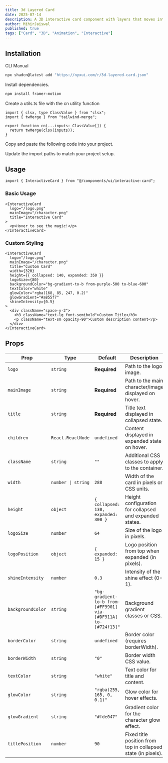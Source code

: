 ```yaml
---
title: 3d Layered Card
date: 2025-07-14
description: A 3D interactive card component with layers that moves interacts with hover, smooth animations, and customizable styling.
author: MihirJaiswal
published: true
tags: ["Card", "3D", "Animation", "Interactive"]
---
```


<ComponentPreview name="3d-layered-card-demo" />

## Installation

<Tabs defaultValue="cli">

<TabsList>
  <TabsTrigger value="cli">CLI</TabsTrigger>
  <TabsTrigger value="manual">Manual</TabsTrigger>
</TabsList>
<TabsContent value="cli">

```bash
npx shadcn@latest add "https://nyxui.com/r/3d-layered-card.json"
```

</TabsContent>

<TabsContent value="manual">

<Steps>

<Step>Install dependencies.</Step>

```bash
npm install framer-motion 
```

<Step>Create a utils.ts file with the cn utility function</Step>

```tsx
import { clsx, type ClassValue } from "clsx";
import { twMerge } from "tailwind-merge";

export function cn(...inputs: ClassValue[]) {
  return twMerge(clsx(inputs));
}
```

<Step>Copy and paste the following code into your project.</Step>

<ComponentSource name="interactive-card" />

<Step>Update the import paths to match your project setup.</Step>

</Steps>

</TabsContent>

</Tabs>

## Usage

```tsx
import { InteractiveCard } from "@/components/ui/interactive-card";
```

### Basic Usage

```tsx
<InteractiveCard
  logo="/logo.png"
  mainImage="/character.png"
  title="Interactive Card"
>
  <p>Hover to see the magic!</p>
</InteractiveCard>
```

### Custom Styling

```tsx
<InteractiveCard
  logo="/logo.png"
  mainImage="/character.png"
  title="Custom Card"
  width={320}
  height={{ collapsed: 140, expanded: 350 }}
  logoSize={80}
  backgroundColor="bg-gradient-to-b from-purple-500 to-blue-600"
  textColor="white"
  glowColor="rgba(168, 85, 247, 0.2)"
  glowGradient="#a855f7"
  shineIntensity={0.5}
>
  <div className="space-y-2">
    <h3 className="text-lg font-semibold">Custom Title</h3>
    <p className="text-sm opacity-90">Custom description content</p>
  </div>
</InteractiveCard>
```

## Props

| Prop              | Type                | Default                                                          | Description                                                    |
| ----------------- | ------------------- | ---------------------------------------------------------------- | -------------------------------------------------------------- |
| `logo`            | `string`            | **Required**                                                     | Path to the logo image.                                       |
| `mainImage`       | `string`            | **Required**                                                     | Path to the main character/image displayed on hover.          |
| `title`           | `string`            | **Required**                                                     | Title text displayed in collapsed state.                      |
| `children`        | `React.ReactNode`   | `undefined`                                                      | Content displayed in expanded state on hover.                 |
| `className`       | `string`            | `""`                                                             | Additional CSS classes to apply to the container.             |
| `width`           | `number \| string`  | `288`                                                            | Width of the card in pixels or CSS units.                     |
| `height`          | `object`            | `{ collapsed: 130, expanded: 300 }`                              | Height configuration for collapsed and expanded states.       |
| `logoSize`        | `number`            | `64`                                                             | Size of the logo in pixels.                                   |
| `logoPosition`    | `object`            | `{ expanded: 15 }`                                               | Logo position from top when expanded (in pixels).             |
| `shineIntensity`  | `number`            | `0.3`                                                            | Intensity of the shine effect (0-1).                          |
| `backgroundColor` | `string`            | `"bg-gradient-to-b from-[#FF9901] via-[#DF911A] to-[#724f13]"`  | Background gradient classes or CSS.                           |
| `borderColor`     | `string`            | `undefined`                                                      | Border color (requires borderWidth).                          |
| `borderWidth`     | `string`            | `"0"`                                                            | Border width CSS value.                                       |
| `textColor`       | `string`            | `"white"`                                                        | Text color for title and content.                             |
| `glowColor`       | `string`            | `"rgba(255, 165, 0, 0.1)"`                                       | Glow color for hover effects.                                 |
| `glowGradient`    | `string`            | `"#fde047"`                                                      | Gradient color for the character glow effect.                 |
| `titlePosition`   | `number`            | `90`                                                             | Fixed title position from top in collapsed state (in pixels). |

